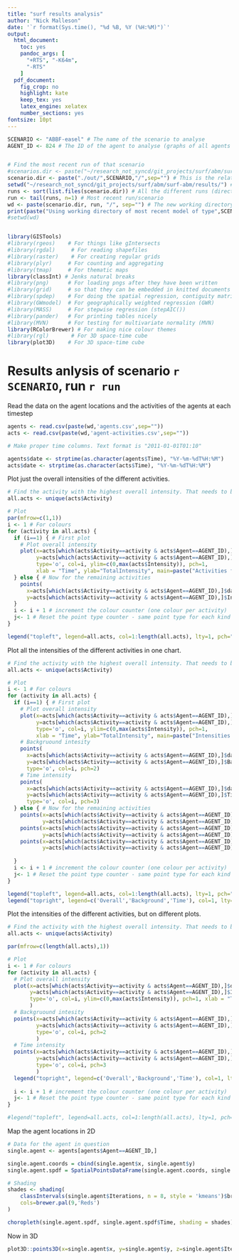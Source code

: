 ```yaml
---
title: "surf results analysis"
author: "Nick Malleson"
date: '`r format(Sys.time(), "%d %B, %Y (%H:%M)")`'
output:
  html_document: 
    toc: yes
    pandoc_args: [
      "+RTS", "-K64m",
      "-RTS"
    ]
  pdf_document:
    fig_crop: no
    highlight: kate
    keep_tex: yes
    latex_engine: xelatex
    number_sections: yes
fontsize: 10pt
---
```


```r

SCENARIO <- "ABBF-easel" # The name of the scenario to analyse
AGENT_ID <- 824 # The ID of the agent to analyse (graphs of all agents can be difficult to undersatnd.)


# Find the most recent run of that scenario
#scenarios.dir <- paste("~/research_not_syncd/git_projects/surf/abm/surf-abm/results/out/",SCENARIO,"/",sep="")
scenario.dir <- paste("./out/",SCENARIO,"/",sep="") # This is the relative directory of the scenario 
setwd("~/research_not_syncd/git_projects/surf/abm/surf-abm/results/") # This is only required when running directly in R(Studio)
runs <- sort(list.files(scenario.dir)) # All the different runs (directories)
run <- tail(runs, n=1) # Most recent run/scenario
wd <- paste(scenario.dir, run, "/", sep="") # The new working directory
print(paste("Using working directory of most recent model of type",SCENARIO,":",wd))
#setwd(wd)


library(GISTools)
#library(rgeos)    # For things like gIntersects
#library(rgdal)     # For reading shapefiles
#library(raster)    # For creating regular grids
#library(plyr)     # For counting and aggregating
#library(tmap)     # For thematic maps
library(classInt) # Jenks natural breaks
#library(png)      # For loading pngs after they have been written
#library(grid)     # so that they can be embedded in knitted documents
#library(spdep)    # For doing the spatial regression, contiguity matrices, etc.
#library(GWmodel)  # For geographically weighted regression (GWR)
#library(MASS)     # For stepwise regression (stepAIC())
#library(pander)   # For printing tables nicely
#library(MVN)      # For testing for multivariate normality (MVN)
library(RColorBrewer) # For making nice colour themes
#library(rgl)       # For 3D space-time cube
library(plot3D)    # For 3D space-time cube


```

# Results anlysis of scenario `r SCENARIO`, run `r run`

Read the data on the agent locations and the activities of the agents at each timestep


```r
agents <- read.csv(paste(wd,'agents.csv',sep=""))
acts <- read.csv(paste(wd,'agent-activities.csv',sep=""))

# Make proper time columns. Text format is "2011-01-01T01:10"

agents$date <- strptime(as.character(agents$Time), "%Y-%m-%dT%H:%M")
acts$date <- strptime(as.character(acts$Time), "%Y-%m-%dT%H:%M")
```


Plot just the overall intensities of the different activities.

```r

# Find the activity with the highest overall intensity. That needs to be plotted first
all.acts <- unique(acts$Activity)

# Plot
par(mfrow=c(1,1))
i <- 1 # For colours
for (activity in all.acts) {
  if (i==1) { # First plot
    # Plot overall intensity
    plot(x=acts[which(acts$Activity==activity & acts$Agent==AGENT_ID),]$date,
         y=acts[which(acts$Activity==activity & acts$Agent==AGENT_ID),]$Intensity, 
         type='o', col=i, ylim=c(0,max(acts$Intensity)), pch=1,
         xlab = "Time", ylab="TotalIntensity", main=paste("Activities for agent",AGENT_ID))
  } else { # Now for the remaining activities
    points(
      x=acts[which(acts$Activity==activity & acts$Agent==AGENT_ID),]$date, 
      y=acts[which(acts$Activity==activity & acts$Agent==AGENT_ID),]$Intensity, type='o', col=i )
  }
  i <- i + 1 # increment the colour counter (one colour per activity)
  j<- 1 # Reset the point type counter - same point type for each kind of intensity (total, background, time)
}

legend("topleft", legend=all.acts, col=1:length(all.acts), lty=1, pch="o")


```


Plot all the intensities of the different activities in one chart.

```r

# Find the activity with the highest overall intensity. That needs to be plotted first
all.acts <- unique(acts$Activity)

# Plot
i <- 1 # For colours
for (activity in all.acts) {
  if (i==1) { # First plot
    # Plot overall intensity
    plot(x=acts[which(acts$Activity==activity & acts$Agent==AGENT_ID),]$date,
         y=acts[which(acts$Activity==activity & acts$Agent==AGENT_ID),]$Intensity,
         type='o', col=i, ylim=c(0,max(acts$Intensity)), pch=1,
         xlab = "Time", ylab="TotalIntensity", main=paste("Intensities for agent",AGENT_ID))
    # Backgruound intesity
    points(
      x=acts[which(acts$Activity==activity & acts$Agent==AGENT_ID),]$date,
      y=acts[which(acts$Activity==activity & acts$Agent==AGENT_ID),]$BackgroundIntensity, 
      type='o', col=i, pch=2)
    # Time intensity
    points(
      x=acts[which(acts$Activity==activity & acts$Agent==AGENT_ID),]$date,
      y=acts[which(acts$Activity==activity & acts$Agent==AGENT_ID),]$TimeIntensity, 
      type='o', col=i, pch=3)
  } else { # Now for the remaining activities
    points(x=acts[which(acts$Activity==activity & acts$Agent==AGENT_ID),]$date,
           y=acts[which(acts$Activity==activity & acts$Agent==AGENT_ID),]$Intensity, type='o', col=i, pch=1)
    points(x=acts[which(acts$Activity==activity & acts$Agent==AGENT_ID),]$date, 
           y=acts[which(acts$Activity==activity & acts$Agent==AGENT_ID),]$BackgroundIntensity, type='o', col=i, pch=2)
    points(x=acts[which(acts$Activity==activity & acts$Agent==AGENT_ID),]$date, 
           y=acts[which(acts$Activity==activity & acts$Agent==AGENT_ID),]$TimeIntensity, type='o', col=i, pch=3)
    
  }
  i <- i + 1 # increment the colour counter (one colour per activity)
  j<- 1 # Reset the point type counter - same point type for each kind of intensity (total, background, time)
}

legend("topleft", legend=all.acts, col=1:length(all.acts), lty=1, pch="o")
legend("topright", legend=c('Overall','Background','Time'), col=1, lty=1, pch=1:3)

```

Plot the intensities of the different activities, but on different plots.

```r

# Find the activity with the highest overall intensity. That needs to be plotted first
all.acts <- unique(acts$Activity)

par(mfrow=c(length(all.acts),1))

# Plot
i <- 1 # For colours
for (activity in all.acts) {
  # Plot overall intensity
  plot(x=acts[which(acts$Activity==activity & acts$Agent==AGENT_ID),]$date,
       y=acts[which(acts$Activity==activity & acts$Agent==AGENT_ID),]$Intensity,
       type='o', col=i, ylim=c(0,max(acts$Intensity)), pch=1, xlab = "Time", ylab="Intensity", main=paste("Agent",AGENT_ID,activity) 
       )
  # Backgruound intesity
  points(x=acts[which(acts$Activity==activity & acts$Agent==AGENT_ID),]$date,
         y=acts[which(acts$Activity==activity & acts$Agent==AGENT_ID),]$BackgroundIntensity,
         type='o', col=i, pch=2
         )
  # Time intensity
  points(x=acts[which(acts$Activity==activity & acts$Agent==AGENT_ID),]$date,
         y=acts[which(acts$Activity==activity & acts$Agent==AGENT_ID),]$TimeIntensity, 
         type='o', col=i, pch=3
         )
  legend("topright", legend=c('Overall','Background','Time'), col=1, lty=1, pch=1:3)
    
  i <- i + 1 # increment the colour counter (one colour per activity)
  j<- 1 # Reset the point type counter - same point type for each kind of intensity (total, background, time)
}

#legend("topleft", legend=all.acts, col=1:length(all.acts), lty=1, pch="o")


```



Map the agent locations in 2D

```r

# Data for the agent in question
single.agent <- agents[agents$Agent==AGENT_ID,]

single.agent.coords = cbind(single.agent$x, single.agent$y)
single.agent.spdf = SpatialPointsDataFrame(single.agent.coords, single.agent)

# Shading
shades <- shading(
    classIntervals(single.agent$Iterations, n = 8, style = 'kmeans')$brks,
    cols=brewer.pal(9,'Reds')
)

choropleth(single.agent.spdf, single.agent.spdf$Time, shading = shades)

```

Now in 3D


```r

plot3D::points3D(x=single.agent$x, y=single.agent$y, z=single.agent$Iterations )

```



